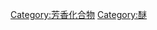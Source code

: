 {{catmore}}
{{Commons cat|Aryl ethers}}

[[Category:芳香化合物|Category:芳香化合物]]
[[Category:醚|Category:醚]]